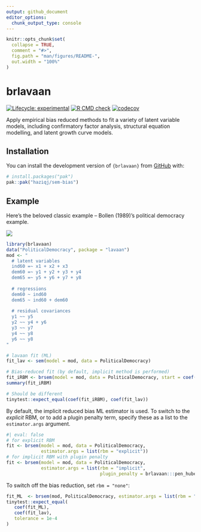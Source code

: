 ```yaml
---
output: github_document
editor_options: 
  chunk_output_type: console
---
```


<!-- README.md is generated from README.Rmd. Please edit that file -->

```r
knitr::opts_chunk$set(
  collapse = TRUE,
  comment = "#>",
  fig.path = "man/figures/README-",
  out.width = "100%"
)
```

# brlavaan

<!-- badges: start -->
[![Lifecycle: experimental](https://img.shields.io/badge/lifecycle-experimental-orange.svg)](https://lifecycle.r-lib.org/articles/stages.html#experimental)
[![R CMD check](https://github.com/haziqj/sem-bias/actions/workflows/R-CMD-check.yaml/badge.svg)](https://github.com/haziqj/sem-bias/actions/workflows/R-CMD-check.yaml)
[![codecov](https://codecov.io/gh/haziqj/sem-bias/graph/badge.svg?token=00UGXV3BMK)](https://codecov.io/gh/haziqj/sem-bias)
<!-- badges: end -->

Apply empirical bias reduced methods to fit a variety of latent variable models, including confirmatory factor analysis, structural equation modelling, and latent growth curve models.

## Installation

You can install the development version of `{brlavaan}` from [GitHub](https://github.com/) with:

``` r
# install.packages("pak")
pak::pak("haziqj/sem-bias")
```

## Example

Here's the beloved classic example -- Bollen (1989)'s political democracy example.

![](https://lavaan.ugent.be/figures/sem.png)


```r
library(brlavaan)
data("PoliticalDemocracy", package = "lavaan")
mod <- "
  # latent variables 
  ind60 =~ x1 + x2 + x3 
  dem60 =~ y1 + y2 + y3 + y4 
  dem65 =~ y5 + y6 + y7 + y8 
   
  # regressions
  dem60 ~ ind60 
  dem65 ~ ind60 + dem60 
  
  # residual covariances 
  y1 ~~ y5
  y2 ~~ y4 + y6 
  y3 ~~ y7 
  y4 ~~ y8
  y6 ~~ y8
"

# lavaan fit (ML)
fit_lav <- sem(model = mod, data = PoliticalDemocracy)

# Bias-reduced fit (by default, implicit method is performed)
fit_iRBM <- brsem(model = mod, data = PoliticalDemocracy, start = coef(fit_lav)) 
summary(fit_iRBM)

# Should be different
tinytest::expect_equal(coef(fit_iRBM), coef(fit_lav))
```

By default, the implicit reduced bias ML estimator is used. 
To switch to the *explicit* RBM, or to add a plugin penalty term, specify these as a list to the `estimator.args` argument.

```r
#| eval: false
# for explicit RBM
fit <- brsem(model = mod, data = PoliticalDemocracy, 
             estimator.args = list(rbm = "explicit"))  
# for implicit RBM with plugin penalty
fit <- brsem(model = mod, data = PoliticalDemocracy, 
             estimator.args = list(rbm = "implicit", 
                                   plugin_penalty = brlavaan:::pen_huber))
```

To switch off the bias reduction, set `rbm = "none"`:

```r
fit_ML  <- brsem(mod, PoliticalDemocracy, estimator.args = list(rbm = "none"))
tinytest::expect_equal(
   coef(fit_ML),
   coef(fit_lav),
   tolerance = 1e-4
)
```
